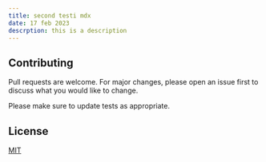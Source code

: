 ```yaml
---
title: second testi mdx
date: 17 feb 2023
descrption: this is a description
---
```


## Contributing

Pull requests are welcome. For major changes, please open an issue first
to discuss what you would like to change.

Please make sure to update tests as appropriate.

## License

[MIT](https://choosealicense.com/licenses/mit/)

